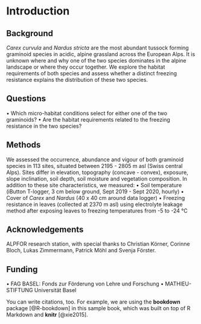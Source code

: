# Introduction {#intro}

## Background {}
*Carex curvula* and *Nardus stricta* are the most abundant tussock forming graminoid species in acidic, alpine grassland across the European Alps. It is unknown where and why one of the two species dominates in the alpine landscape or where they occur together. We explore the habitat requirements of both species and assess whether a distinct freezing resistance explains the distribution of these two species.

## Questions {}
• Which micro-habitat conditions select for either one of the two graminoids?
• Are the habitat requirements related to the freezing resistance in the two species?

## Methods {}
We assessed the occurrence, abundance and vigour of both graminoid species in 113 sites, situated between 2195 - 2805 m asl (Swiss central Alps). Sites differ in elevation, topography (concave - convex), exposure, slope inclination, soil depth, soil moisture and vegetation composition. In addition to these site characteristics, we measured:
• Soil temperature (iButton T-logger, 3 cm below ground, Sept 2019 - Sept 2020, hourly)
• Cover of *Carex* and *Nardus* (40 x 40 cm around data logger)
• Freezing resistance in leaves (collected at 2370 m asl) using electrolyte leakage
method after exposing leaves to freezing temperatures from -5 to -24 °C

## Acknowledgements {}
ALPFOR research station, with special thanks to Christian Körner, Corinne Bloch, Lukas Zimmermann, Patrick Möhl and Svenja Förster.

## Funding {}
• FAG BASEL: Fonds zur Förderung von Lehre und Forschung
• MATHIEU-STIFTUNG Universität Basel







You can write citations, too. For example, we are using the **bookdown** package [@R-bookdown] in this sample book, which was built on top of R Markdown and **knitr** [@xie2015].
